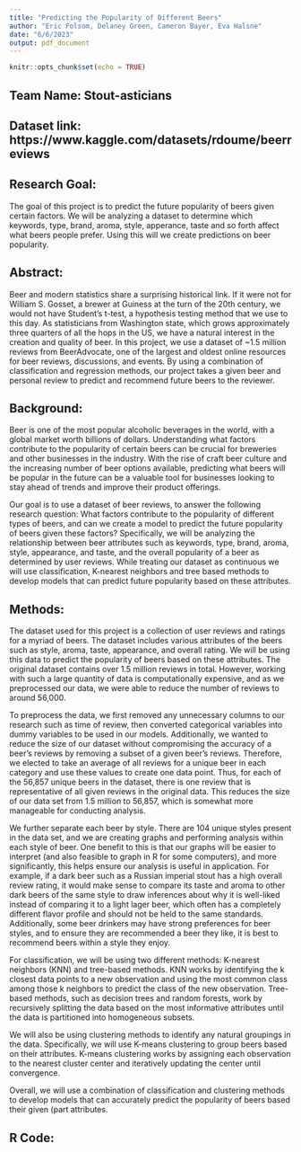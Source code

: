 ---
title: "Predicting the Popularity of Different Beers"
author: "Eric Folsom, Delaney Green, Cameron Bayer, Eva Halsne"
date: "6/6/2023"
output: pdf_document
---

```{r setup, include=FALSE}
knitr::opts_chunk$set(echo = TRUE)
```

## Team Name: Stout-asticians

## Dataset link: https://www.kaggle.com/datasets/rdoume/beerreviews

## Research Goal: 
The goal of this project is to predict the future popularity of beers given certain factors. We will be analyzing a dataset to determine which keywords, type, brand, aroma, style, apperance, taste and so forth affect what beers people prefer. Using this will we create predictions on beer popularity. 

## Abstract:

Beer and modern statistics share a surprising historical link. If it were not for William S. Gosset, a brewer at Guiness at the turn of the 20th century, we would not have Student's t-test, a hypothesis testing method that we use to this day. As statisticians from Washington state, which grows approximately three quarters of all the hops in the US, we have a natural interest in the creation and quality of beer. In this project, we use a dataset of ~1.5 million reviews from BeerAdvocate, one of the largest and oldest online resources for beer reviews, discussions, and events. By using a combination of classification and regression methods, our project takes a given beer and personal review to predict and recommend future beers to the reviewer.

\newpage



## Background:

Beer is one of the most popular alcoholic beverages in the world, with a global market worth billions of dollars. Understanding what factors contribute to the popularity of certain beers can be crucial for breweries and other businesses in the industry. With the rise of craft beer culture and the increasing number of beer options available, predicting what beers will be popular in the future can be a valuable tool for businesses looking to stay ahead of trends and improve their product offerings.

Our goal is to use a dataset of beer reviews, to answer the following research question: What factors contribute to the popularity of different types of beers, and can we create a model to predict the future popularity of beers given these factors? Specifically, we will be analyzing the relationship between beer attributes such as keywords, type, brand, aroma, style, appearance, and taste, and the overall popularity of a beer as determined by user reviews. While treating our dataset as continuous we will use classification, K-nearest neighbors and tree based methods to develop models that can predict future popularity based on these attributes.




## Methods: 

The dataset used for this project is a collection of user reviews and ratings for a myriad of beers. The dataset includes various attributes of the beers such as style, aroma, taste, appearance, and overall rating. We will be using this data to predict the popularity of beers based on these attributes. The original dataset contains over 1.5 million reviews in total. However, working with such a large quantity of data is computationally expensive, and as we preprocessed our data, we were able to reduce the number of reviews to around 56,000.

To preprocess the data, we first removed any unnecessary columns to our research such as time of review, then converted categorical variables into dummy variables to be used in our models. Additionally, we wanted to reduce the size of our dataset without compromising the accuracy of a beer’s reviews by removing a subset of a given beer’s reviews. Therefore, we elected to take an average of all reviews for a unique beer in each category and use these values to create one data point. Thus, for each of the 56,857 unique beers in the dataset, there is one review that is representative of all given reviews in the original data. This reduces the size of our data set from 1.5 million to 56,857, which is somewhat more manageable for conducting analysis.

We further separate each beer by style. There are 104 unique styles present in the data set, and we are creating graphs and performing analysis within each style of beer. One benefit to this is that our graphs will be easier to interpret (and also feasible to graph in R for some computers), and more significantly, this helps ensure our analysis is useful in application. For example, if a dark beer such as a Russian imperial stout has a high overall review rating, it would make sense to compare its taste and aroma to other dark beers of the same style to draw inferences about why it is well-liked instead of comparing it to a light lager beer, which often has a completely different flavor profile and should not be held to the same standards. Additionally, some beer drinkers may have strong preferences for beer styles, and to ensure they are recommended a beer they like, it is best to recommend beers within a style they enjoy.

For classification, we will be using two different methods: K-nearest neighbors (KNN) and tree-based methods. KNN works by identifying the k closest data points to a new observation and using the most common class among those k neighbors to predict the class of the new observation. Tree-based methods, such as decision trees and random forests, work by recursively splitting the data based on the most informative attributes until the data is partitioned into homogeneous subsets.

We will also be using clustering methods to identify any natural groupings in the data. Specifically, we will use K-means clustering to group beers based on their attributes. K-means clustering works by assigning each observation to the nearest cluster center and iteratively updating the center until convergence.

Overall, we will use a combination of classification and clustering methods to develop models that can accurately predict the popularity of beers based their given (part attributes.





\newpage

## R Code:




